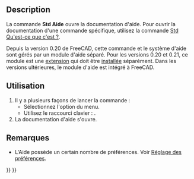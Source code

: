 <languages/>

<div class="mw-translate-fuzzy">
{{Docnav/fr
|
|[[Std_FreeCADWebsite/fr|Site web de FreeCAD]]
|[[Std_Help_Menu/fr|Menu Aide]]
|IconL=
|IconR=Std_FreeCADWebsite.svg
|IconC=Freecad.svg
}}
</div>

{{VeryImportantMessage|This command is obsolete, it is not available in {{VersionPlus|1.1}}.}}

{{GuiCommand/fr
|Name=Std OnlineHelp
|Name/fr=Std Aide
|MenuLocation=Aide → Aide
|Workbenches=Tous
|Shortcut={{KEY|F1}}
|SeeAlso=[[Std_WhatsThis/fr|Std Qu'est-ce que c'est ?]]
}}

==Description==

La commande '''Std Aide''' ouvre la documentation d'aide. Pour ouvrir la documentation d'une commande spécifique, utilisez la commande [[Std_WhatsThis/fr|Std Qu'est-ce que c'est ?]].

Depuis la version 0.20 de FreeCAD, cette commande et le système d'aide sont gérés par un module d'aide séparé. Pour les versions 0.20 et 0.21, ce module est une [https://github.com/FreeCAD/FreeCAD-Help extension] qui doit être [[Std_AddonMgr/fr|installée]] séparément. Dans les versions ultérieures, le module d'aide est intégré à FreeCAD.

<span id="Usage"></span>
==Utilisation==

# Il y a plusieurs façons de lancer la commande :
#* Sélectionnez l'option {{MenuCommand|Aide → [[Image:Std_OnlineHelp.svg|16px]] Aide}} du menu.
#* Utilisez le raccourci clavier : {{KEY|F1}}.
# La documentation d'aide s'ouvre.

<span id="Notes"></span>
==Remarques==

* L'Aide possède un certain nombre de préférences. Voir [[Preferences_Editor/fr#Help|Réglage des préférences]].


<div class="mw-translate-fuzzy">
{{Docnav/fr
|
|[[Std_FreeCADWebsite/fr|Site web de FreeCAD]]
|[[Std_Help_Menu/fr|Menu Aide]]
|IconL=
|IconR=Std_FreeCADWebsite.svg
|IconC=Freecad.svg
}}
</div>

{{Std_Base_navi{{#translation:}}}}
{{Userdocnavi{{#translation:}}}}